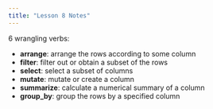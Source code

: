 ```yaml
---
title: "Lesson 8 Notes"
---
```


6 wrangling verbs: 

- **arrange**: arrange the rows according to some column
- **filter**: filter out or obtain a subset of the rows
- **select**: select a subset of columns
- **mutate**: mutate or create a column
- **summarize**: calculate a numerical summary of a column
- **group_by**: group the rows by a specified column
